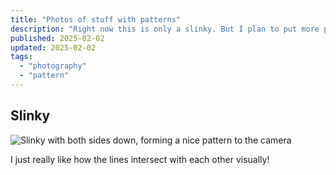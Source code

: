 ```yaml
---
title: "Photos of stuff with patterns"
description: "Right now this is only a slinky. But I plan to put more photos/images in here in the future."
published: 2025-02-02
updated: 2025-02-02
tags:
  - "photography"
  - "pattern"
---
```


## Slinky

![Slinky with both sides down, forming a nice pattern to the camera](../slinky.jpg)

I just really like how the lines intersect with each other visually!
